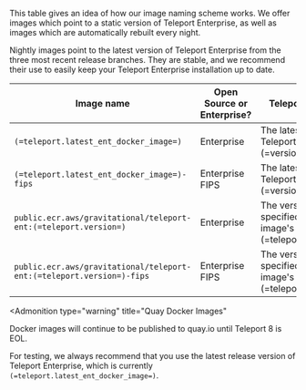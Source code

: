 This table gives an idea of how our image naming scheme works. We offer images which point to a static version of Teleport Enterprise, as well as images which are
automatically rebuilt every night. 

Nightly images point to the latest version of Teleport Enterprise from the three most recent release branches.
They are stable, and we recommend their use to easily keep your Teleport Enterprise installation up to date.

| Image name | Open Source or Enterprise? | Teleport version | Image automatically updated? | Image base |
| - | - | - | - | - |
| `(=teleport.latest_ent_docker_image=)` | Enterprise | The latest version of Teleport Enterprise (=version=) | Yes | [Ubuntu 20.04](https://hub.docker.com/\_/ubuntu) |
| `(=teleport.latest_ent_docker_image=)-fips` | Enterprise FIPS | The latest version of Teleport Enterprise (=version=) FIPS | Yes | [Ubuntu 20.04](https://hub.docker.com/\_/ubuntu) |
| `public.ecr.aws/gravitational/teleport-ent:(=teleport.version=)` | Enterprise | The version specified in the image's tag (i.e. (=teleport.version=)) | No | [Ubuntu 20.04](https://hub.docker.com/\_/ubuntu) |
| `public.ecr.aws/gravitational/teleport-ent:(=teleport.version=)-fips` | Enterprise FIPS | The version specified in the image's tag (i.e. (=teleport.version=)) | No | [Ubuntu 20.04](https://hub.docker.com/\_/ubuntu) |

<Admonition
  type="warning"
  title="Quay Docker Images"
>
Docker images will continue to be published to quay.io until Teleport 8 is EOL.
</Admonition>

For testing, we always recommend that you use the latest release version of Teleport Enterprise, which is currently `(=teleport.latest_ent_docker_image=)`.